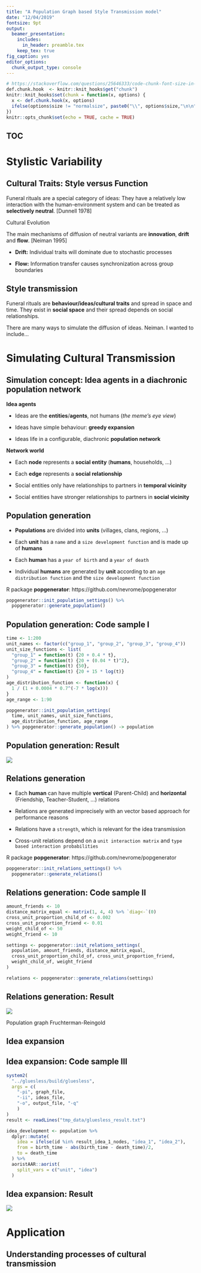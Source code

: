 ```yaml
---
title: "A Population Graph based Style Transmission model"
date: "12/04/2019"
fontsize: 9pt
output:
  beamer_presentation:
    includes: 
      in_header: preamble.tex
    keep_tex: true
fig_caption: yes
editor_options: 
  chunk_output_type: console
---
```


```r
# https://stackoverflow.com/questions/25646333/code-chunk-font-size-in-rmarkdown-with-knitr-and-latex
def.chunk.hook  <- knitr::knit_hooks$get("chunk")
knitr::knit_hooks$set(chunk = function(x, options) {
  x <- def.chunk.hook(x, options)
  ifelse(options$size != "normalsize", paste0("\\", options$size,"\n\n", x, "\n\n \\normalsize"), x)
})
knitr::opts_chunk$set(echo = TRUE, cache = TRUE)
```

## TOC

\textblockcolour{mDarkTeal}

\LARGE

\begin{enumerate}
  \item Stylistic Variability
  \item Simulating Cultural Transmission
  \begin{itemize}
    \item Population generation
    \item Relations generation
    \item Idea expansion
  \end{itemize}
  \item Applications
\end{enumerate}

# Stylistic Variability

## Cultural Traits: **Style** versus **Function**

Funeral rituals are a special category of ideas: They have a relatively low interaction with the human-environment system and can be treated as **selectively neutral**. [Dunnell 1978]

Cultural Evolution

The main mechanisms of diffusion of neutral variants are **innovation**, **drift** and **flow**. [Neiman 1995]

- **Drift:** Individual traits will dominate due to stochastic processes

- **Flow:** Information transfer causes synchronization across group boundaries

## Style transmission

Funeral rituals are **behaviour/ideas/cultural traits** and spread in space and time. They exist in **social space** and their spread depends on social relationships.

There are many ways to simulate the diffusion of ideas. Neiman. I wanted to include...

# Simulating Cultural Transmission

## Simulation concept: Idea agents in a diachronic population network

**Idea agents**

- Ideas are the **entities**/**agents**, not humans (*the meme's eye view*)

- Ideas have simple behaviour: **greedy expansion**

- Ideas life in a configurable, diachronic **population network**

\usebeamertemplate*{title separator}

**Network world**

- Each **node** represents a **social entity** (**humans**, households, ...)

- Each **edge** represents a **social relationship**

- Social entities only have relationships to partners in **temporal vicinity**

- Social entities have stronger relationships to partners in **social vicinity**

## Population generation

- **Populations** are divided into **units** (villages, clans, regions, ...)

- Each **unit** has a `name` and a `size development function` and is made up of **humans**

- Each **human** has a `year of birth` and a `year of death`

- Individual **humans** are generated by **unit** according to an `age distribution function` and the `size development function`

\usebeamertemplate*{title separator}

R package **popgenerator**: https://github.com/nevrome/popgenerator

```r
popgenerator::init_population_settings() %>% 
  popgenerator::generate_population()
```
  
## Population generation: Code sample I

```r
time <- 1:200
unit_names <- factor(c("group_1", "group_2", "group_3", "group_4"))
unit_size_functions <- list(
  "group_1" = function(t) {20 + 0.4 * t}, 
  "group_2" = function(t) {20 + (0.04 * t)^2},
  "group_3" = function(t) {50}, 
  "group_4" = function(t) {20 + 15 * log(t)}
)
age_distribution_function <- function(x) {
  1 / (1 + 0.0004 * 0.7^(-7 * log(x)))
}
age_range <- 1:90

popgenerator::init_population_settings(
  time, unit_names, unit_size_functions, 
  age_distribution_function, age_range
) %>% popgenerator::generate_population() -> population
```

## Population generation: Result

![](figures/code_sample_I_population_generation.jpg)

## Relations generation

- Each **human** can have multiple **vertical** (Parent-Child) and **horizontal** (Friendship, Teacher-Student, ...) relations

- Relations are generated imprecisely with an vector based approach for performance reasons

- Relations have a `strength`, which is relevant for the idea transmission

- Cross-unit relations depend on a `unit interaction matrix` and `type based interaction probabilities`

\usebeamertemplate*{title separator}

R package **popgenerator**: https://github.com/nevrome/popgenerator

```r
popgenerator::init_relations_settings() %>% 
  popgenerator::generate_relations()
```

## Relations generation: Code sample II

```r
amount_friends <- 10
distance_matrix_equal <- matrix(1, 4, 4) %>% `diag<-`(0)
cross_unit_proportion_child_of <- 0.002
cross_unit_proportion_friend <- 0.01
weight_child_of <- 50
weight_friend <- 10

settings <- popgenerator::init_relations_settings(
  population, amount_friends, distance_matrix_equal, 
  cross_unit_proportion_child_of, cross_unit_proportion_friend,
  weight_child_of, weight_friend
) 

relations <- popgenerator::generate_relations(settings)
```

## Relations generation: Result

![](figures/code_sample_II_relations_generation.jpg)

Population graph Fruchterman-Reingold

## Idea expansion

## Idea expansion: Code sample III

```r
system2(
  "../gluesless/build/gluesless", 
  args = c(
    "-pi", graph_file, 
    "-ii", ideas_file, 
    "-o", output_file, "-q"
    )
)
result <- readLines("tmp_data/gluesless_result.txt")

idea_development <- population %>%
  dplyr::mutate(
    idea = ifelse(id %in% result_idea_1_nodes, "idea_1", "idea_2"),
    from = birth_time - abs(birth_time - death_time)/2, 
    to = death_time
  ) %>%
  aoristAAR::aorist(
    split_vars = c("unit", "idea")
  )
```

## Idea expansion: Result

![](figures/code_sample_III_idea_generation.jpg)

# Application

## Understanding processes of cultural transmission


